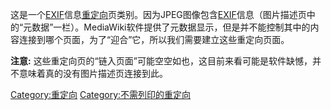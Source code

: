 {{Redirect category|from=|to=|template=EXIF重定向}}

这是一个[[EXIF|EXIF]]信息[[重定向|重定向]]页类别。因为JPEG图像包含[[EXIF|EXIF]]信息（图片描述页中的“元数据”一栏）。MediaWiki软件提供了元数据显示，但是并不能控制其中的内容连接到哪个页面，为了“迎合”它，所以我们需要建立这些重定向页面。

'''注意:''' 这些重定向页的“链入页面”可能空空如也，这目前来看可能是软件缺憾，并不意味着真的没有图片描述页连接到此。

[[Category:重定向|Category:重定向]]
[[Category:不需列印的重定向|Category:不需列印的重定向]]